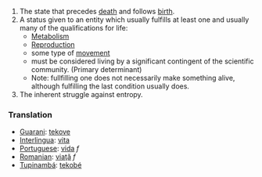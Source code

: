 #The state that precedes [[death]] and follows [[birth]].
#A status given to an entity which usually fulfills at least one and usually many of the qualifications for life:
#*[[Metabolism]]
#*[[Reproduction]]
#*some type of [[movement]]
#*must be considered living by a significant contingent of the scientific community. (Primary determinant)
#*Note: fullfilling one does not necessarily make something alive, although fulfilling the last condition usually does.
#The inherent struggle against entropy.

===Translation===
*[[Guarani]]: [[tekove]]
*[[Interlingua]]: [[vita]]
*[[Portuguese]]: [[vida]] ''f''
*[[Romanian]]: [[viaţă]] ''f''
*[[Tupinambá]]: [[tekobé]]
